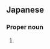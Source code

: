 ==Japanese==
{{ja-kanjitab|か|な}}

===Proper noun===
{{ja-pos|proper|かな}}

# {{given name|female|lang=ja|sort=かな}}